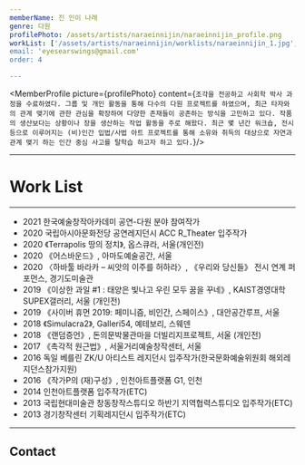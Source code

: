 ```yaml
---
memberName: 진 인이 나래
genre: 다원
profilePhoto: /assets/artists/naraeinnijin/naraeinnijin_profile.png
workList: ['/assets/artists/naraeinnijin/worklists/naraeinnijin_1.jpg', '/assets/artists/naraeinnijin/worklists/naraeinnijin_2.jpg', '/assets/artists/naraeinnijin/worklists/naraeinnijin_3.jpg', /assets/artists/naraeinnijin/worklists/naraeinnijin_4.jpg', '/assets/artists/naraeinnijin/worklists/naraeinnijin_5.jpg']
email: 'eyesearswings@gmail.com'
order: 4

---
```

<MemberProfile picture={profilePhoto} content={`조각을 전공하고 사회학 박사 과정을 수료하였다. 그룹 및 개인 활동을 통해 다수의 다원 프로젝트를 하였으며, 최근 타자와의 관계 맺기에 관한 관심을 확장하여 다양한 존재들이 공존하는 방식을 고민하고 있다. 작품의 생산보다는 상황이나 장을 생산하는 작업 활동을 주로 해왔다. 최근 몇 년간 워크숍, 전시 등으로 이루어지는 (비)인간 입법/사법 아트 프로젝트를 통해 소유와 취득의 대상으로 자연과 관계 맺기 하는 인간 중심 사고를 탈학습 하고자 하고 있다.`}/>

---
# Work List
<MemberWorklist workList={workList} />

---

- 2021 한국예술창작아카데미 공연-다원 분야 참여작가
- 2020 국립아시아문화전당 공연레지던시 ACC R_Theater 입주작가
- 2020 《Terrapolis 땅의 정치》, 옵스큐라, 서울(개인전)
- 2020 《어스바운드》, 아마도예술공간, 서울
- 2020 〈하바툴 바라카 – 씨앗의 이주를 허하라〉, 《우리와 당신들》 전시 연계 퍼포먼스, 경기도미술관
- 2019 《이상한 과일 #1 : 태양은 빛나고 우린 모두 꿈을 꾸네》, KAIST경영대학 SUPEX갤러리, 서울 (개인전)
- 2019 《사이버 휴먼 2019: 페미니즘, 비인간, 스페이스》, 대안공간루프, 서울
- 2018 《Simulacra2》, Galleri54, 예테보리, 스웨덴
- 2018 《랜덤증언》, 돈의문박물관마을 더빌리지프로젝트, 서울 (개인전)
- 2017 《촉각적 원근법》, 서울거리예술창작센터, 서울
- 2016 독일 베를린 ZK/U 아티스트 레지던시 입주작가(한국문화예술위원회 해외레지던스참가지원)
- 2016 《작가P의 (재)구성》, 인천아트플랫폼 G1, 인천
- 2014 인천아트플랫폼 입주작가(ETC)
- 2013 국립현대미술관 창동창작스튜디오 하반기 지역협력스튜디오 입주작가(ETC)
- 2013 경기창작센터 기획레지던시 입주작가(ETC)

---
## Contact
<MemberContact email={email} />
